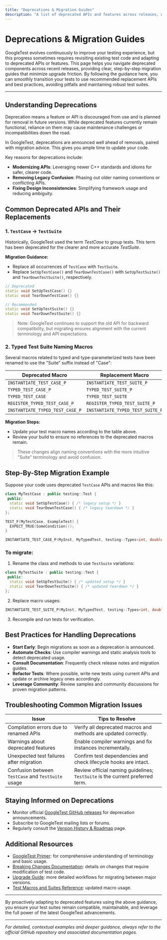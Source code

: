 ```yaml
---
title: "Deprecations & Migration Guides"
description: "A list of deprecated APIs and features across releases, with step-by-step migration guides. Guidance here minimizes upgrade friction by clarifying replacement APIs and transition steps."
---
```


# Deprecations & Migration Guides

GoogleTest evolves continuously to improve your testing experience, but this progress sometimes requires revisiting existing test code and adapting to deprecated APIs or features. This page helps you navigate deprecated components across recent releases, providing clear, step-by-step migration guides that minimize upgrade friction. By following the guidance here, you can smoothly transition your tests to use recommended replacement APIs and best practices, avoiding pitfalls and maintaining robust test suites.

---

## Understanding Deprecations

Deprecation means a feature or API is discouraged from use and is planned for removal in future versions. While deprecated features currently remain functional, reliance on them may cause maintenance challenges or incompatibilities down the road.

In GoogleTest, deprecations are announced well ahead of removals, paired with migration advice. This gives you ample time to update your code.

Key reasons for deprecations include:

- **Modernizing APIs**: Leveraging newer C++ standards and idioms for safer, clearer code.
- **Removing Legacy Confusion**: Phasing out older naming conventions or conflicting APIs.
- **Fixing Design Inconsistencies**: Simplifying framework usage and reducing ambiguity.

## Common Deprecated APIs and Their Replacements

### 1. `TestCase` → `TestSuite`

Historically, GoogleTest used the term *TestCase* to group tests. This term has been deprecated for the clearer and more accurate *TestSuite*.

**Migration Guidance:**

- Replace all occurrences of `TestCase` with `TestSuite`.
- Replace `SetUpTestCase()` and `TearDownTestCase()` with `SetUpTestSuite()` and `TearDownTestSuite()`, respectively.

```cpp
// Deprecated
static void SetUpTestCase() {}
static void TearDownTestCase() {}

// Recommended
static void SetUpTestSuite() {}
static void TearDownTestSuite() {}
```

> Note: GoogleTest continues to support the old API for backward compatibility, but migrating ensures alignment with the current terminology and API expectations.

### 2. Typed Test Suite Naming Macros

Several macros related to typed and type-parameterized tests have been renamed to use the "Suite" suffix instead of "Case":

| Deprecated Macro                          | Replacement Macro                      |
|-----------------------------------------|--------------------------------------|
| `INSTANTIATE_TEST_CASE_P`                | `INSTANTIATE_TEST_SUITE_P`            |
| `TYPED_TEST_CASE_P`                      | `TYPED_TEST_SUITE_P`                  |
| `TYPED_TEST_CASE`                        | `TYPED_TEST_SUITE`                    |
| `REGISTER_TYPED_TEST_CASE_P`             | `REGISTER_TYPED_TEST_SUITE_P`         |
| `INSTANTIATE_TYPED_TEST_CASE_P`          | `INSTANTIATE_TYPED_TEST_SUITE_P`      |

**Migration Steps:**

- Update your test macro names according to the table above.
- Review your build to ensure no references to the deprecated macros remain.

> These changes align naming conventions with the more intuitive "Suite" terminology and avoid confusion.

## Step-By-Step Migration Example

Suppose your code uses deprecated `TestCase` APIs and macros like this:

```cpp
class MyTestCase : public testing::Test {
 public:
  static void SetUpTestCase() { /* legacy setup */ }
  static void TearDownTestCase() { /* legacy teardown */ }
};

TEST_F(MyTestCase, ExampleTest) {
  EXPECT_TRUE(SomeCondition());
}

INSTANTIATE_TEST_CASE_P(MyInst, MyTypedTest, testing::Types<int, double>);
```

### To migrate:

1. Rename the class and methods to use `TestSuite` variations:

```cpp
class MyTestSuite : public testing::Test {
 public:
  static void SetUpTestSuite() { /* updated setup */ }
  static void TearDownTestSuite() { /* updated teardown */ }
};
```

2. Replace macro usages:

```cpp
INSTANTIATE_TEST_SUITE_P(MyInst, MyTypedTest, testing::Types<int, double>);
```

3. Recompile and run tests for verification.

## Best Practices for Handling Deprecations

- **Start Early**: Begin migrations as soon as a deprecation is announced.
- **Automate Checks**: Use compiler warnings and static analysis tools to detect deprecated usage.
- **Consult Documentation**: Frequently check release notes and migration guides.
- **Refactor Tests**: Where possible, write new tests using current APIs and update or archive legacy ones accordingly.
- **Leverage Community**: Review samples and community discussions for proven migration patterns.

## Troubleshooting Common Migration Issues

| Issue                                   | Tips to Resolve                                                |
|-----------------------------------------|----------------------------------------------------------------|
| Compilation errors due to renamed APIs  | Verify all deprecated macros and methods are updated correctly. |
| Warnings about deprecated features      | Enable compiler warnings and fix instances incrementally.       |
| Unexpected test failures after migration| Confirm test dependencies and check lifecycle hooks are intact. |
| Confusion between `TestCase` and `TestSuite` usage | Review official naming guidelines; `TestSuite` is the current preferred term. |

## Staying Informed on Deprecations

- Monitor official [GoogleTest GitHub releases](https://github.com/google/googletest/releases) for deprecation announcements.
- Subscribe to GoogleTest mailing lists or forums.
- Regularly consult the [Version History & Roadmap](../release-highlights/version-history) page.

## Additional Resources

- [GoogleTest Primer](https://google.github.io/googletest/primer.html): for comprehensive understanding of terminology and basic usage.
- [Breaking Changes Documentation](breaking-changes): details on changes that require modification of test code.
- [Upgrade Guide](upgrade-guide): more detailed workflows for migrating between major versions.
- [Test Macros and Suites Reference](../api-reference/core-testing-apis/test-macros-suites): updated macro usage.

---

By proactively adapting to deprecated features using the above guidance, you ensure your test suites remain compatible, maintainable, and leverage the full power of the latest GoogleTest advancements.


---

_For detailed, contextual examples and deeper guidance, always refer to the official GitHub repository and associated documentation pages._